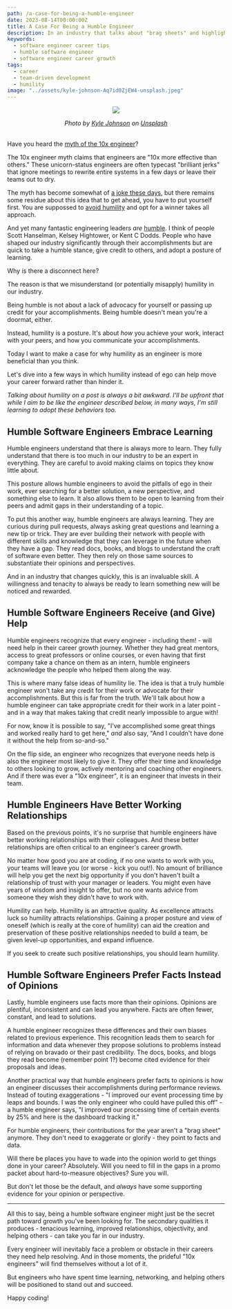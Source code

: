 ```yaml
---
path: /a-case-for-being-a-humble-engineer
date: 2023-08-14T00:00:00Z
title: A Case For Being a Humble Engineer
description: In an industry that talks about "brag sheets" and highlights personal accomplishment, is there any room for humility? I think so.
keywords:
  - software engineer career tips
  - humble software engineer
  - software engineer career growth
tags:
  - career
  - team-driven development
  - humility
image: "../assets/kyle-johnson-Aq7id0ZjEW4-unsplash.jpeg" 
---
```



<center>

![](../assets/kyle-johnson-Aq7id0ZjEW4-unsplash.jpeg)

<i> 
Photo by <a href="https://unsplash.com/@kylejeffreys?utm_source=unsplash&utm_medium=referral&utm_content=creditCopyText">Kyle Johnson</a> on <a href="https://unsplash.com/photos/Aq7id0ZjEW4?utm_source=unsplash&utm_medium=referral&utm_content=creditCopyText">Unsplash</a>
</i>

</center>

<br/>

Have you heard the [myth of the 10x engineer](https://changelog.com/podcast/388#transcript-40)? 

The 10x engineer myth claims that engineers are "10x more effective than others." These unicorn-status engineers are often typecast "brilliant jerks" that ignore meetings to rewrite entire systems in a few days or leave their teams out to dry.

The myth has become somewhat of [a joke these days](https://i.kym-cdn.com/entries/icons/original/000/030/429/10x-Engineer-784x441.jpg), but there remains some residue about this idea that to get ahead, you have to put yourself first. You are suppossed to [avoid humility](https://medium.com/javascript-in-plain-english/a-20-year-experienced-ctos-advice-don-t-be-a-humble-developer-919973e8ca5) and opt for a winner takes all approach.

And yet many fantastic engineering leaders *are* [humble](https://itnext.io/humble-developers-the-unicorns-of-software-development-810db76fb30e). I think of people Scott Hanselman, Kelsey Hightower, or Kent C Dodds. People who have shaped our industry significantly through their accomplishments but are quick to take a humble stance, give credit to others, and adopt a posture of learning. 

Why is there a disconnect here?

The reason is that we misunderstand (or potentially misapply) humility in our industry.

Being humble is not about a lack of advocacy for yourself or passing up credit for your accomplishments. Being humble doesn't mean you're a doormat, either. 

Instead, humility is a posture. It's about _how_ you achieve your work, interact with your peers, and how you communicate your accomplishments. 

Today I want to make a case for why humility as an engineer is more beneficial than you think. 

Let's dive into a few ways in which humility instead of ego can help move your career forward rather than hinder it.

<InfoCard>

  <span>
  
  <i>Talking about humility on a post is always a bit awkward. I'll be upfront that while I aim to be like the engineer described below, in many ways, I'm still learning to adopt these behaviors too.</i>

  </span>

</InfoCard>

## Humble Software Engineers Embrace Learning

Humble engineers understand that there is always more to learn. They fully understand that there is too much in our industry to be an expert in everything. They are careful to avoid making claims on topics they know little about.

This posture allows humble engineers to avoid the pitfalls of ego in their work, ever searching for a better solution, a new perspective, and something else to learn. It also allows them to be open to learning from their peers and admit gaps in their understanding of a topic.

To put this another way, humble engineers are always learning. They are curious during pull requests, always asking great questions and learning a new tip or trick. They are ever building their network with people with different skills and knowledge that they can leverage in the future when they have a gap. They read docs, books, and blogs to understand the craft of software even better. They then rely on those same sources to substantiate their opinions and perspectives.

And in an industry that changes quickly, this is an invaluable skill. A willingness and tenacity to always be ready to learn something new will be noticed and rewarded.

## Humble Software Engineers Receive (and Give) Help

Humble engineers recognize that every engineer - including them! - will need help in their career growth journey. Whether they had great mentors, access to great professors or online courses, or even having that first company take a chance on them as an intern, humble engineers acknowledge the people who helped them along the way.

This is where many false ideas of humility lie. The idea is that a truly humble engineer won't take any credit for their work or advocate for their accomplishments. But this is far from the truth. We'll talk about how a humble engineer can take appropriate credit for their work in a later point - and in a way that makes taking that credit nearly impossible to argue with!

For now, know it is possible to say, "I've accomplished some great things and worked really hard to get here," _and_ also say, "And I couldn't have done it without the help from so-and-so."

On the flip side, an engineer who recognizes that everyone needs help is also the engineer most likely to give it. They offer their time and knowledge to others looking to grow, actively mentoring and coaching other engineers. And if there was ever a "10x engineer", it is an engineer that invests in their team.

## Humble Engineers Have Better Working Relationships

Based on the previous points, it's no surprise that humble engineers have better working relationships with their colleagues. And these better relationships are often critical to an engineer's career growth.

No matter how good you are at coding, if no one wants to work with you, your teams will leave you (or worse - kick you out!). No amount of brilliance will help you get the next big opportunity if you don't haven't built a relationship of trust with your manager or leaders. You might even have years of wisdom and insight to offer, but no one wants advice from someone they wish they didn't have to work with.

Humility can help. Humility is an attractive quality. As excellence attracts luck so humility attracts relationships. Gaining a proper posture and view of oneself (which is really at the core of humility) can aid the creation and preservation of these positive relationships needed to build a team, be given level-up opportunities, and expand influence. 

If you seek to create such positive relationships, you should learn humility.

## Humble Software Engineers Prefer Facts Instead of Opinions

Lastly, humble engineers use facts more than their opinions. Opinions are plentiful, inconsistent and can lead you anywhere. Facts are often fewer, constant, and lead to solutions.

A humble engineer recognizes these differences and their own biases related to previous experience. This recognition leads them to search for information and data whenever they propose solutions to problems instead of relying on bravado or their past credibility. The docs, books, and blogs they read become (remember point 1?) become cited evidence for their proposals and ideas. 

Another practical way that humble engineers prefer facts to opinions is how an engineer discusses their accomplishments during performance reviews. Instead of touting exaggerations - "I improved our event processing time by leaps and bounds. I was the only engineer who could have pulled this off" - a humble engineer says, "I improved our processing time of certain events by 25% and here is the dashboard tracking it."

For humble engineers, their contributions for the year aren't a "brag sheet" anymore. They don't need to exaggerate or glorify - they point to facts and data.

Will there be places you have to wade into the opinion world to get things done in your career? Absolutely. Will you need to fill in the gaps in a promo packet about hard-to-measure objectives? Sure you will. 

But don't let those be the default, and _always_ have some supporting evidence for your opinion or perspective.

---

All this to say, being a humble software engineer might just be the secret path toward growth you've been looking for. The secondary qualities it produces - tenacious learning, improved relationships, objectivity, and helping others - can take you far in our industry.

Every engineer will inevitably face a problem or obstacle in their careers they need help resolving. And in those moments, the prideful "10x engineers" will find themselves without a lot of it.

But engineers who have spent time learning, networking, and helping others will be positioned to stand out and succeed.

Happy coding!
